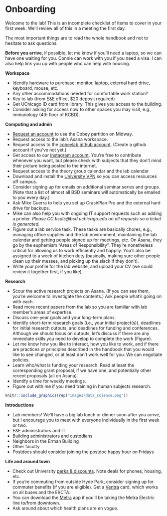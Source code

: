 # Onboarding

Welcome to the lab! This is an incomplete checklist of items to cover in your first week. We'll review all of this in a meeting the first day.

The most important things are to read the whole handbook and not to hesitate to ask questions.

**Before you arrive**, if possible, let me know if you'll need a laptop, so we can have one waiting for you.
Connie can work with you if you need a visa.
I can also help link you up with people who can help with housing.

**Workspace**

* Identify hardware to purchase: monitor, laptop, external hard drive, keyboard, mouse, etc. 
* Any other accommodations needed for comfortable work station?
* Key to lab (from E&E office, $20 deposit required)
* Get UChicago ID card from library. This gives you access to the building.
* Consider asking for access now to other spaces you may visit, e.g., immunology (4th floor of KCBD).

**Computing and admin**

* [Request an account](https://rcc.uchicago.edu/accounts-allocations/general-user-account-request) to use the Cobey partition on Midway.
* Request access to the lab's Asana workspace.
* Request access to the [cobeylab github account](https://github.com/cobeylab). (Create a github account if you've not yet.)
* Get access to our [Instagram account](https://www.instagram.com/cobeylab/). You're free to contribute whenever you want, but please check with subjects that they don't mind their picture being posted to the internet.
* Request access to the theory group calendar and the lab calendar
* Download and install the [University VPN](https://uchicago.service-now.com/it?id=kb_article&kb=kb00015292) so you can access resources off campus.
* Consider signing up for emails on additional seminar series and groups. (Note that a list of almost all BSD seminars will automatically be emailed to you every day.)
* Ask Mike Guerra to help you set up CrashPlan Pro and the external hard drive for backups.
* Mike can also help you with ongoing IT support requests such as adding a printer. *Please CC bsdis@bsd.uchicago.edu on all requests so a ticket is generated.*
* Figure out a lab service task. These tasks are basically chores, e.g., managing office supplies and the lab environment, maintaining the lab calendar and getting people signed up for meetings, etc. On Asana, they go by the euphemism "Areas of Responsibility". They're nonetheless critical for allowing us to work efficiently and happily. You'll also be assigned to a week of kitchen duty (basically, making sure other people clean up their messes, and picking up the slack if they don't).
* Write your profile for the lab website, and upload your CV (we could review it together first, if you like).

**Research**

* Scour the active research projects on Asana. (If you can see them, you're welcome to investigate the contents.) Ask people what's going on with each.
* Read more recent papers from the lab so you are familiar with lab member's areas of expertise.
* Discuss one-year goals and your long-term plans. 
* Identify short-term research goals (i.e., your initial project(s)), deadlines for initial research outputs, and deadlines for funding and conferences. 
Although we should focus on outputs, let's discuss if there are any immediate skills you need to develop to complete the work (Figure).
* Let me know how you like to interact, how you like to work, and if there are practices or principles described in the handbook that you would like to see changed, or at least don't work well for you. We can negotiate policies.
* Learn who/what is funding your research. Read at least the corresponding grant proposal, if we have one, and potentially other recent proposals (all on Asana).
* Identify a time for weekly meetings.
* Figure out with me if you need training in human subjects research.

```r
knitr::include_graphics(rep("images/data_science.png"))
```

**Introductions**

* Lab members! We'll have a big lab lunch or dinner soon after you arrive, but I encourage you to meet with everyone individually in the first week or two.
* E&E administrators and IT
* Building administrators and custodians
* Neighbors in the Erman Building
* Other faculty
* Postdocs should consider joining the postdoc happy hour on Fridays

**Life and around town**

* Check out University [perks & discounts](https://humanresources.uchicago.edu/benefits/retirefinancial/perks/index.shtml). Note deals for phones, housing, etc.
* If you're commuting from outside Hyde Park, consider signing up for commuter benefits (if you are eligible). Get a [Ventra](https://www.ventrachicago.com/) card, which works on all buses and the El/CTA.
* You can download the [Metra](https://metrarail.com/) app if you'll be taking the Metra Electric line to/from downtown.
* Ask around about which health plans are en vogue.

